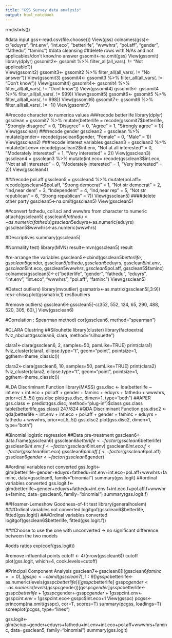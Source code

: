 ---
title: "GSS Survey data analysis"
output: html_notebook
---
rm(list=ls())

#data input
gss<-read.csv(file.choose())
View(gss)
colnames(gss)<-c("eduyrs", "int.env", "int.eco", "betterlife", "wwwhrs", "pol.aff", "gender", "fathedu", "faminc")
#data cleansing
##delete rows with N/As and not applicables/don't know/no answer
gssomit<-na.omit(gss)
View(gssomit)
library(dplyr)
gssomit2<- gssomit %>% filter_all(all_vars(. != "Not applicable"))  
View(gssomit2)
gssomit3<- gssomit2 %>% filter_all(all_vars(. != "No answer"))
View(gssomit3)
gssomit4<- gssomit3 %>% filter_all(all_vars(. != "Don't know"))
View(gssomit4)
gssomit4<- gssomit4 %>% filter_all(all_vars(. != "Dont know"))
View(gssomit4)
gssomit5<- gssomit4 %>% filter_all(all_vars(. != 999))
View(gssomit5)
gssomit6<- gssomit5 %>% filter_all(all_vars(. != 998))
View(gssomit6)
gssomit7<- gssomit6 %>% filter_all(all_vars(. != -1))
View(gssomit7)

##recode character to numerica values
###recode betterlife
library(dplyr)
gssclean = gssomit7 %>%
  mutate(betterlife = recode(gssomit7$betterlife,
    "Strongly disagree" = 0, "Disagree" = 0, "Agree" = 1, "Strongly agree" = 1))
View(gssclean)
###recode gender
gssclean2 = gssclean %>%
  mutate(gender= recode(gssclean$gender,
    "Female" = 0, "Male" = 1))
View(gssclean2)
###recode interest variables
gssclean3 = gssclean2 %>%
  mutate(int.env= recode(gssclean2$int.env,
    "Not at all interested" = 0, "Moderately interested" = 1, "Very interested" = 2))
View(gssclean3)
gssclean4 = gssclean3 %>%
  mutate(int.eco= recode(gssclean3$int.eco,
     "Not at all interested" = 0, "Moderately interested" = 1, "Very interested" = 2))
View(gssclean4)

###recode pol.aff
gssclean5 = gssclean4 %>%
  mutate(pol.aff= recode(gssclean4$pol.aff,
     "Strong democrat" = 1, "Not str democrat" = 2, "Ind,near dem" = 3, "Independent" = 4, "Ind,near rep" = 5, "Not str republican" = 6, "Strong republican" = 7))
View(gssclean5)
####delete other party
gssclean5<-na.omit(gssclean5)
View(gssclean5)

##convert fathedu, coll.sci and wwwhrs from character to numeric
attach(gssclean5)
gssclean5$fathedu<-as.numeric(fathedu)
gssclean5$eduyrs<-as.numeric(eduyrs)
gssclean5$wwwhrs<-as.numeric(wwwhrs)

#Descriptives
summary(gssclean5)

#Normality test)
library(MVN)
result<-mvn(gssclean5)
result

#re-arrange the variables
gssclean5<-cbind(gssclean5$betterlife, gssclean5$gender, gssclean5$fathedu, gssclean5$eduyrs, gssclean5$int.env, gssclean5$int.eco, gssclean5$wwwhrs, gssclean5$pol.aff, gssclean5$faminc)
colnames(gssclean5)<-c("betterlife", "gender", "fathedu", "eduyrs", "int.env", "int.eco", "wwwhrs", "pol.aff",  "faminc")
View(gssclean5)


#Detect outliers)
library(mvoutlier)
gssmatrix<-as.matrix(gssclean5[,3:9])
res<-chisq.plot(gssmatrix,1)
res$outliers

#remove outliers)
gssclean6<-gssclean5[-c(352, 552, 124, 65, 290, 488, 520, 305, 60),]
View(gssclean6)

#Correlation : Spearman method)
cor(gssclean6, method="spearman")

#CLARA Clustring
##Silouhette
library(cluster)
library(factoextra)
fviz_nbclust(gssclean6, clara, method="silhouette")

clara1<-clara(gssclean6, 2, samples=50, pamLike=TRUE)
print(clara1)
fviz_cluster(clara1, ellipse.type="t", geom="point", pointsize=1, ggthem=theme_classic())

clara2<-clara(gssclean6, 10, samples=50, pamLike=TRUE)
print(clara2)
fviz_cluster(clara2, ellipse.type="t", geom="point", pointsize=1, ggthem=theme_classic())

#LDA Discriminant Function
library(MASS)
gss.disc <- lda(betterlife ~ int.env + int.eco + pol.aff + gender + faminc + eduyrs + fathedu + wwwhrs, prior=c(.5,.5))
gss.disc
plot(gss.disc, dimen=1, type="both")
##APER
gss.class <- predict(gss.disc, method="plug-in")$class
gss.class
table(betterlife,gss.class)
247/824
#QDA Discriminant Function
gss.disc2 <- qda(betterlife ~ int.env + int.eco + pol.aff + gender + faminc + eduyrs + fathedu + wwwhrs, prior=c(.5,.5))
gss.disc2
plot(gss.disc2, dimen=1, type="both")

#Binomial logistic regression
##Data pre-treatment
gssclean6<-data.frame(gssclean6)
gssclean6$betterlife<-factor(gssclean6$betterlife)
gssclean6$int.env.f<-factor(gssclean6$int.env)
gssclean6$int.eco.f<-factor(gssclean6$int.eco)
gssclean6$pol.aff.f<-factor(gssclean6$pol.aff)
gssclean6$gender<-factor(gssclean6$gender)

##ordinal variables not converted
gss.logit<-glm(betterlife~gender+eduyrs+fathedu+int.env+int.eco+pol.aff+wwwhrs+faminc, data=gssclean6, family="binomial")
summary(gss.logit)
##ordinal variables converted
gss.logit.f<-glm(betterlife~gender+eduyrs+fathedu+int.env.f+int.eco.f+pol.aff.f+wwwhrs+faminc, data=gssclean6, family="binomial")
summary(gss.logit.f)

##Hosmer-Lemeshow Goodness-of-fit test
library(generalhoslem)
###Ordinal variables not converted
logitgof(gssclean6$betterlife, fitted(gss.logit))
###Ordinal variables converted
logitgof(gssclean6$betterlife, fitted(gss.logit.f))

###Choose to use the one with unconverted -> no significant difference between the two models

#odds ratios
exp(coef(gss.logit))

#remove influential points
cutoff <- 4/(nrow(gssclean6))
cutoff
plot(gss.logit, which=4, cook.levels=cutoff)


#Principal Component Analysis
gssclean7<-gssclean6[!(gssclean6$faminc==0),]
gsspc<-cbind(gssclean7[,1:9])
gsspc$betterlife<-as.numeric(levels(gsspc$betterlife))[gsspc$betterlife]
gsspc$gender<-as.numeric(levels(gsspc$gender))[gsspc$gender]
gsspc$betterlife<-gsspc$betterlife+1
gsspc$gender<-gsspc$gender+1
gsspc$int.env<-gsspc$int.env+1
gsspc$int.eco<-gsspc$int.eco+1
View(gsspc)
pcgss<-princomp(na.omit(gsspc), cor=T, scores=T)
summary(pcgss, loadings=T)
screeplot(pcgss, type="lines")



gss.logit<-glm(sciup~gender+eduyrs+fathedu+int.env+int.eco+pol.aff+wwwhrs+faminc, data=gssclean5, family="binomial")
summary(gss.logit)